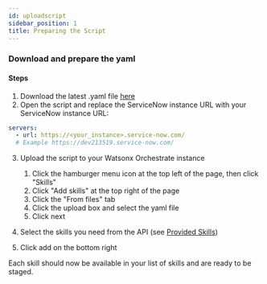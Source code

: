 ```yaml
---
id: uploadscript
sidebar_position: 1
title: Preparing the Script
---
```


### Download and prepare the yaml
#### Steps
1. Download the latest .yaml file <a href="https://github.com/ibm-client-engineering/solution-wxo/blob/1dc47eca909536018695c830284a78684082d278/assets/servicenow/scripts/JC%20-%20Watsonx%20Orchestrate%20ServiceNow%20API.yml">here</a>
2. Open the script and replace the ServiceNow instance URL with your ServiceNow instance URL:

```yaml
servers:
  - url: https://<your_instance>.service-now.com/
  # Example https://dev213519.service-now.com/
```

3. Upload the script to your Watsonx Orchestrate instance
    1. Click the hamburger menu icon at the top left of the page, then click "Skills"
    2. Click "Add skills" at the top right of the page
    3. Click the "From files" tab
    4. Click the upload box and select the yaml file
    5. Click next

4. Select the skills you need from the API (see <a href="/solution-wxo/servicenow/GettingStarted/skills">Provided Skills</a>)
5. Click add on the bottom right

Each skill should now be available in your list of skills and are ready to be staged.
